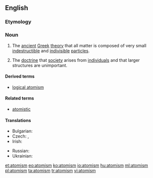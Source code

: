 ==English==
{{wikipedia}}

===Etymology===
{{suffix|atom|ism}}

===Noun===
{{en-noun|~}}

# {{context|philosophy|lang=en}} The [[ancient]] [[Greek]] [[theory]] that all matter is composed of very small [[indestructible]] and [[indivisible]] [[particle]]s.
# {{context|philosophy|lang=en}} The [[doctrine]] that [[society]] arises from [[individual]]s and that larger structures are unimportant.

====Derived terms====
* [[logical atomism]]

====Related terms====
* [[atomistic]]

====Translations====
{{trans-top|ancient Greek theory}}
* Bulgarian: {{t-|bg|атомизъм|m|sc=Cyrl}}
* Czech: {{t-|cs|atomismus|m}}, {{t-|cs|atomizmus|m}}
* Irish: {{t-|ga|adamhachas|m}}
{{trans-mid}}
* Russian: {{t+|ru|атоми́зм|m|sc=Cyrl|tr=atomízm}}
* Ukrainian: {{t+|uk|атомізм|m|sc=Cyrl}}
{{trans-bottom}}

[[et:atomism]]
[[eo:atomism]]
[[ko:atomism]]
[[io:atomism]]
[[hu:atomism]]
[[ml:atomism]]
[[pl:atomism]]
[[ta:atomism]]
[[tr:atomism]]
[[vi:atomism]]